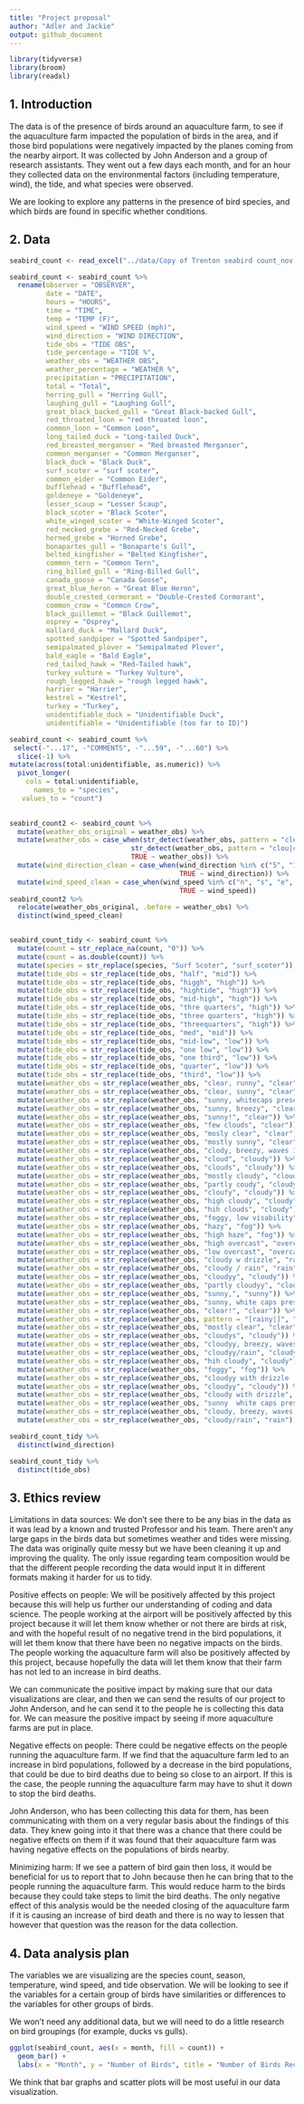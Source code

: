 ```yaml
---
title: "Project proposal"
author: "Adler and Jackie"
output: github_document
---
```


```r
library(tidyverse)
library(broom)
library(readxl)
```

## 1. Introduction

The data is of the presence of birds around an aquaculture farm, to see if the aquaculture farm impacted the population of birds in the area, and if those bird populations were negatively impacted by the planes coming from the nearby airport. It was collected by John Anderson and a group of research assistants. They went out a few days each month, and for an hour they collected data on the environmental factors (including temperature, wind), the tide, and what species were observed.

We are looking to explore any patterns in the presence of bird species, and which birds are found in specific whether conditions. 


## 2. Data

```r

seabird_count <- read_excel("../data/Copy of Trenton seabird count_nov 2014-2023.xls")

seabird_count <- seabird_count %>%
  rename(observer = "OBSERVER",
         date = "DATE",
         hours = "HOURS",
         time = "TIME",
         temp = "TEMP (F)",
         wind_speed = "WIND SPEED (mph)",
         wind_direction = "WIND DIRECTION",
         tide_obs = "TIDE OBS",
         tide_percentage = "TIDE %",
         weather_obs = "WEATHER OBS",
         weather_percentage = "WEATHER %",
         precipitation = "PRECIPITATION",
         total = "Total",
         herring_gull = "Herring Gull",
         laughing_gull = "Laughing Gull",
         great_black_backed_gull = "Great Black-backed Gull",
         red_throated_loon = "red throated loon",
         common_loon = "Common Loon",
         long_tailed_duck = "Long-tailed Duck",
         red_breasted_merganser = "Red breasted Merganser",
         common_merganser = "Common Merganser",
         black_duck = "Black Duck",
         surf_scoter = "surf scoter",
         common_eider = "Common Eider",
         bufflehead = "Bufflehead",
         goldeneye = "Goldeneye",
         lesser_scaup = "Lesser Scaup",
         black_scoter = "Black Scoter",
         white_winged_scoter = "White-Winged Scoter",
         red_necked_grebe = "Red-Necked Grebe",
         horned_grebe = "Horned Grebe",
         bonapartes_gull = "Bonaparte's Gull",
         belted_kingfisher = "Belted Kingfisher",
         common_tern = "Common Tern",
         ring_billed_gull = "Ring-Billed Gull",
         canada_goose = "Canada Goose", 
         great_blue_heron = "Great Blue Heron",
         double_crested_cormorant = "Double-Crested Cormorant",
         common_crow = "Common Crow",
         black_guillemot = "Black Guillemot",
         osprey = "Osprey",
         mallard_duck = "Mallard Duck",
         spotted_sandpiper = "Spotted Sandpiper",
         semipalmated_plover = "Semipalmated Plover",
         bald_eagle = "Bald Eagle",
         red_tailed_hawk = "Red-Tailed hawk",
         turkey_vulture = "Turkey Vulture",
         rough_legged_hawk = "rough legged hawk",
         harrier = "Harrier",
         kestrel = "Kestrel",
         turkey = "Turkey",
         unidentifiable_duck = "Unidentifiable Duck",
         unidentifiable = "Unidentifiable (too far to ID)")

```

```r
seabird_count <- seabird_count %>%
 select(-"...17", -"COMMENTS", -"...59", -"...60") %>%
  slice(-1) %>%
mutate(across(total:unidentifiable, as.numeric)) %>%
  pivot_longer(
    cols = total:unidentifiable,
      names_to = "species",
   values_to = "count")
  
```


```r

seabird_count2 <- seabird_count %>%
  mutate(weather_obs_original = weather_obs) %>%
  mutate(weather_obs = case_when(str_detect(weather_obs, pattern = "clear|sunny") ~ "clear",
                              str_detect(weather_obs, pattern = "clou|clod") ~ "cloudy",
                              TRUE ~ weather_obs)) %>%
  mutate(wind_direction_clean = case_when(wind_direction %in% c("5", "10", "15","calm") ~ wind_speed,
                                          TRUE ~ wind_direction)) %>%
  mutate(wind_speed_clean = case_when(wind_speed %in% c("n", "s", "e", "w", "sw", "nw", "ne") ~ wind_direction,
                                          TRUE ~ wind_speed)) 
seabird_count2 %>%
  relocate(weather_obs_original, .before = weather_obs) %>%
  distinct(wind_speed_clean)


seabird_count_tidy <- seabird_count %>%
  mutate(count = str_replace_na(count, "0")) %>%
  mutate(count = as.double(count)) %>%
  mutate(species = str_replace(species, "Surf Scoter", "surf_scoter")) %>%
  mutate(tide_obs = str_replace(tide_obs, "half", "mid")) %>%
  mutate(tide_obs = str_replace(tide_obs, "higgh", "high")) %>% 
  mutate(tide_obs = str_replace(tide_obs, "hightide", "high")) %>% 
  mutate(tide_obs = str_replace(tide_obs, "mid-high", "high")) %>%
  mutate(tide_obs = str_replace(tide_obs, "thre quarters", "high")) %>%
  mutate(tide_obs = str_replace(tide_obs, "three quarters", "high")) %>%
  mutate(tide_obs = str_replace(tide_obs, "threequarters", "high")) %>%
  mutate(tide_obs = str_replace(tide_obs, "med", "mid")) %>%
  mutate(tide_obs = str_replace(tide_obs, "mid-low", "low")) %>%
  mutate(tide_obs = str_replace(tide_obs, "one low", "low")) %>%
  mutate(tide_obs = str_replace(tide_obs, "one third", "low")) %>%
  mutate(tide_obs = str_replace(tide_obs, "quarter", "low")) %>%
  mutate(tide_obs = str_replace(tide_obs, "third", "low")) %>% 
  mutate(weather_obs = str_replace(weather_obs, "clear, runny", "clear")) %>%
  mutate(weather_obs = str_replace(weather_obs, "clear, sunny", "clear")) %>%
  mutate(weather_obs = str_replace(weather_obs, "sunny, whitecaps present", "clear")) %>%
  mutate(weather_obs = str_replace(weather_obs, "sunny, breezy", "clear")) %>%
  mutate(weather_obs = str_replace(weather_obs, "sunny!", "clear")) %>%
  mutate(weather_obs = str_replace(weather_obs, "few clouds", "clear")) %>%
  mutate(weather_obs = str_replace(weather_obs, "mosly clear", "clear")) %>%
  mutate(weather_obs = str_replace(weather_obs, "mostly sunny", "clear")) %>%
  mutate(weather_obs = str_replace(weather_obs, "clody, breezy, waves 1-2 feet", "cloudy")) %>%
  mutate(weather_obs = str_replace(weather_obs, "cloud", "cloudy")) %>%
  mutate(weather_obs = str_replace(weather_obs, "clouds", "cloudy")) %>%
  mutate(weather_obs = str_replace(weather_obs, "mostly cloudy", "cloudy")) %>%
  mutate(weather_obs = str_replace(weather_obs, "partly coudy", "cloudy")) %>%
  mutate(weather_obs = str_replace(weather_obs, "cloufy", "cloudy")) %>%
  mutate(weather_obs = str_replace(weather_obs, "high cloudy", "cloudy")) %>%
  mutate(weather_obs = str_replace(weather_obs, "hih clouds", "cloudy")) %>%
  mutate(weather_obs = str_replace(weather_obs, "foggy, low visability", "fog")) %>%
  mutate(weather_obs = str_replace(weather_obs, "hazy", "fog")) %>%
  mutate(weather_obs = str_replace(weather_obs, "high haze", "fog")) %>%
  mutate(weather_obs = str_replace(weather_obs, "high overcast", "overcast")) %>%
  mutate(weather_obs = str_replace(weather_obs, "low overcast", "overcast")) %>%
  mutate(weather_obs = str_replace(weather_obs, "cloudy w drizzle", "rain")) %>%
  mutate(weather_obs = str_replace(weather_obs, "cloudy / rain", "rain")) %>% 
  mutate(weather_obs = str_replace(weather_obs, "cloudyy", "cloudy")) %>% 
  mutate(weather_obs = str_replace(weather_obs, "partly cloudyy", "cloudy")) %>% 
  mutate(weather_obs = str_replace(weather_obs, "sunny,", "sunny")) %>% 
  mutate(weather_obs = str_replace(weather_obs, "sunny, white caps present", "sunny")) %>% 
  mutate(weather_obs = str_replace(weather_obs, "clear!", "clear")) %>% 
  mutate(weather_obs = str_replace(weather_obs, pattern = "[rainy|]", "rain")) %>% 
  mutate(weather_obs = str_replace(weather_obs, "mostly clear", "clear")) %>% 
  mutate(weather_obs = str_replace(weather_obs, "cloudys", "cloudy")) %>% 
  mutate(weather_obs = str_replace(weather_obs, "cloudyy, breezy, waves 1-2 feet", "cloudy")) %>% 
  mutate(weather_obs = str_replace(weather_obs, "cloudyy/rain", "cloudy")) %>% 
  mutate(weather_obs = str_replace(weather_obs, "hih cloudy", "cloudy")) %>% 
  mutate(weather_obs = str_replace(weather_obs, "foggy", "fog")) %>% 
  mutate(weather_obs = str_replace(weather_obs, "cloudyy with drizzle	", "rain")) %>%
  mutate(weather_obs = str_replace(weather_obs, "cloudyy", "cloudy")) %>% 
  mutate(weather_obs = str_replace(weather_obs, "cloudy with drizzle", "cloudy")) %>% 
  mutate(weather_obs = str_replace(weather_obs, "sunny  white caps present", "sunny")) %>% 
  mutate(weather_obs = str_replace(weather_obs, "cloudy, breezy, waves 1-2 feet", "cloudy")) %>% 
  mutate(weather_obs = str_replace(weather_obs, "cloudy/rain", "rain"))

```

```r


seabird_count_tidy %>%
  distinct(wind_direction) 
```
```r
seabird_count_tidy %>% 
  distinct(tide_obs)
```

## 3. Ethics review

Limitations in data sources: We don't see there to be any bias in the data as it was lead by a known and trusted Professor and his team. There aren't any large gaps in the birds data but sometimes weather and tides were missing. The data was originally quite messy but we have been cleaning it up and improving the quality. The only issue regarding team composition would be that the different people recording the data would input it in different formats making it harder for us to tidy. 

Positive effects on people: We will be positively affected by this project because this will help us further our understanding of coding and data science. The people working at the airport will be positively affected by this project because it will let them know whether or not there are birds at risk, and with the hopeful result of no negative trend in the bird populations, it will let them know that there have been no negative impacts on the birds. The people working the aquaculture farm will also be positively affected by this project, because hopefully the data will let them know that their farm has not led to an increase in bird deaths. 

We can communicate the positive impact by making sure that our data visualizations are clear, and then we can send the results of our project to John Anderson, and he can send it to the people he is collecting this data for. We can measure the positive impact by seeing if more aquaculture farms are put in place.

Negative effects on people: There could be negative effects on the people running the aquaculture farm. If we find that the aquaculture farm led to an increase in bird populations, followed by a decrease in the bird populations, that could be due to bird deaths due to being so close to an airport. If this is the case, the people running the aquaculture farm may have to shut it down to stop the bird deaths. 

John Anderson, who has been collecting this data for them, has been communicating with them on a very regular basis about the findings of this data. They knew going into it that there was a chance that there could be negative effects on them if it was found that their aquaculture farm was having negative effects on the populations of birds nearby. 

Minimizing harm: If we see a pattern of bird gain then loss, it would be beneficial for us to report that to John because then he can bring that to the people running the aquaculture farm. This would reduce harm to the birds because they could take steps to limit the bird deaths. The only negative effect of this analysis would be the needed closing of the aquaculture farm if it is causing an increase of bird death and there is no way to lessen that however that question was the reason for the data collection. 


## 4. Data analysis plan

The variables we are visualizing are the species count, season, temperature, wind speed, and tide observation. We will be looking to see if the variables for a certain group of birds have similarities or differences to the variables for other groups of birds. 

We won't need any additional data, but we will need to do a little research on bird groupings (for example, ducks vs gulls). 

```r

ggplot(seabird_count, aes(x = month, fill = count)) +
  geom_bar() +
  labs(x = "Month", y = "Number of Birds", title = "Number of Birds Recorded Each Month", subtitle = "2014 - 2024")

```

We think that bar graphs and scatter plots will be most useful in our data visualization. 
